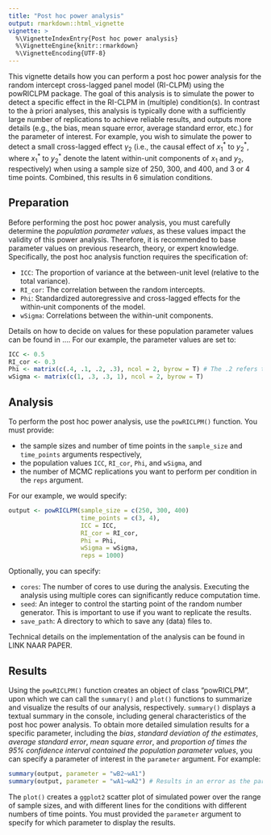 ```yaml
---
title: "Post hoc power analysis"
output: rmarkdown::html_vignette
vignette: >
  %\VignetteIndexEntry{Post hoc power analysis}
  %\VignetteEngine{knitr::rmarkdown}
  %\VignetteEncoding{UTF-8}
---
```


This vignette details how you can perform a post hoc power analysis for the random intercept cross-lagged panel model (RI-CLPM) using the powRICLPM package. The goal of this analysis is to simulate the power to detect a specific effect in the RI-CLPM in (multiple) condition(s). In contrast to the à priori analyses, this analysis is typically done with a sufficiently large number of replications to achieve reliable results, and outputs more details (e.g., the bias, mean square error, average standard error, etc.) for the parameter of interest. For example, you wish to simulate the power to detect a small cross-lagged effect $\gamma_{2}$ (i.e., the causal effect of $x_{1}^{*}$ to $y_{2}^{*}$, where $x_{1}^{*}$ to $y_{2}^{*}$ denote the latent within-unit components of $x_{1}$ and $y_{2}$, respectively) when using a sample size of 250, 300, and 400, and 3 or 4 time points. Combined, this results in 6 simulation conditions.

## Preparation 
Before performing the post hoc power analysis, you must carefully determine the *population parameter values*, as these values impact the validity of this power analysis. Therefore, it is recommended to base parameter values on previous research, theory, or expert knowledge. Specifically, the post hoc analysis function requires the specification of:

- `ICC`: The proportion of variance at the between-unit level (relative to the total variance).
- `RI_cor`: The correlation between the random intercepts.
- `Phi`: Standardized autoregressive and cross-lagged effects for the within-unit components of the model.
- `wSigma`: Correlations between the within-unit components. 

Details on how to decide on values for these population parameter values can be found in .... For our example, the parameter values are set to:

```r
ICC <- 0.5
RI_cor <- 0.3
Phi <- matrix(c(.4, .1, .2, .3), ncol = 2, byrow = T) # The .2 refers to our standardized cross-lagged effect of interest
wSigma <- matrix(c(1, .3, .3, 1), ncol = 2, byrow = T)
```

## Analysis
To perform the post hoc power analysis, use the `powRICLPM()` function. You must provide:

- the sample sizes and number of time points in the `sample_size` and `time_points` arguments respectively, 
- the population values `ICC`, `RI_cor`, `Phi`, and `wSigma`, and
- the number of MCMC replications you want to perform per condition in the `reps` argument. 

For our example, we would specify:

```r
output <- powRICLPM(sample_size = c(250, 300, 400)
                    time_points = c(3, 4),
                    ICC = ICC,
                    RI_cor = RI_cor, 
                    Phi = Phi,
                    wSigma = wSigma,
                    reps = 1000)
```

Optionally, you can specify:

- `cores`: The number of cores to use during the analysis. Executing the analysis using multiple cores can significantly reduce computation time.
- `seed`: An integer to control the starting point of the random number generator. This is important to use if you want to replicate the results.
- `save_path`: A directory to which to save any (data) files to. 

Technical details on the implementation of the analysis can be found in LINK NAAR PAPER. 

## Results
Using the `powRICLPM()` function creates an object of class "powRICLPM", upon which we can call the `summary()` and `plot()` functions to summarize and visualize the results of our analysis, respectively. `summary()` displays a textual summary in the console, including general characteristics of the post hoc power analysis. To obtain more detailed simulation results for a specific parameter, including the *bias*, *standard deviation of the estimates*, *average standard error*, *mean square error*, and *proportion of times the 95% confidence interval contained the population parameter values*, you can specify a parameter of interest in the `parameter` argument. For example:

```r
summary(output, parameter = "wB2~wA1")
summary(output, parameter = "wA1~wA2") # Results in an error as the parameter name is invalid 
```

The `plot()` creates a `ggplot2` scatter plot of simulated power over the range of sample sizes, and with different lines for the conditions with different numbers of time points. You must provided the `parameter` argument to specify for which parameter to display the results. 

